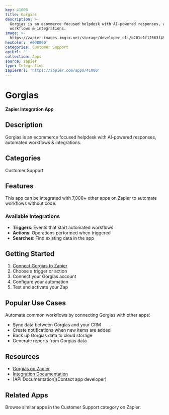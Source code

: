 ```yaml
---
key: 41000
title: Gorgias
description: >-
  Gorgias is an ecommerce focused helpdesk with AI-powered responses, automated
  workflows & integrations.
image: >-
  https://zapier-images.imgix.net/storage/developer_cli/b201c1f12663f49c4401a155529e2940.png?auto=format%2Ccompress&ixlib=python-3.0.0&q=50
hexColor: '#000000'
categories: Customer Support
apiUrl: ''
collection: Apps
source: zapier
type: Integration
zapierUrl: 'https://zapier.com/apps/41000'
---
```

# Gorgias

**Zapier Integration App**

## Description

Gorgias is an ecommerce focused helpdesk with AI-powered responses, automated workflows & integrations.

## Categories

Customer Support

## Features

This app can be integrated with 7,000+ other apps on Zapier to automate workflows without code.

### Available Integrations

- **Triggers**: Events that start automated workflows
- **Actions**: Operations performed when triggered
- **Searches**: Find existing data in the app

## Getting Started

1. [Connect Gorgias to Zapier](https://zapier.com/apps/41000)
2. Choose a trigger or action
3. Connect your Gorgias account
4. Configure your automation
5. Test and activate your Zap

## Popular Use Cases

Automate common workflows by connecting Gorgias with other apps:

- Sync data between Gorgias and your CRM
- Create notifications when new items are added
- Back up Gorgias data to cloud storage
- Generate reports from Gorgias data

## Resources

- [Gorgias on Zapier](https://zapier.com/apps/41000)
- [Integration Documentation](https://zapier.com/apps/41000/integrations)
- [API Documentation](Contact app developer)

## Related Apps

Browse similar apps in the Customer Support category on Zapier.
